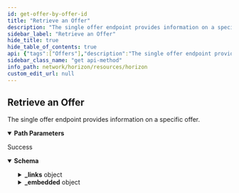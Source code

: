 ```yaml
---
id: get-offer-by-offer-id
title: "Retrieve an Offer"
description: "The single offer endpoint provides information on a specific offer."
sidebar_label: "Retrieve an Offer"
hide_title: true
hide_table_of_contents: true
api: {"tags":["Offers"],"description":"The single offer endpoint provides information on a specific offer.","operationId":"GetOfferByOfferId","parameters":[{"name":"offer_id","in":"path","required":true,"description":"A unique identifier for this offer."}],"responses":{"200":{"description":"Success","content":{"application/json":{"schema":{"allOf":[{"type":"object","properties":{"_links":{"type":"object","properties":{"self":{"type":"object","properties":{"href":{"type":"string","format":"link"},"templated":{"type":"boolean"}},"required":["href"],"title":"link"},"next":{"type":"object","properties":{"href":{"type":"string","format":"link"},"templated":{"type":"boolean"}},"required":["href"],"title":"link"},"prev":{"type":"object","properties":{"href":{"type":"string","format":"link"},"templated":{"type":"boolean"}},"required":["href"],"title":"link"}}}},"title":"Links"},{"type":"object","properties":{"_embedded":{"type":"object","properties":{"records":{"type":"array","items":{"type":"object","properties":{"_links":{"type":"object","properties":{"self":{"type":"object","properties":{"href":{"type":"string","format":"link"},"templated":{"type":"boolean"}},"required":["href"],"title":"link"},"offer_maker":{"type":"object","properties":{"href":{"type":"string","format":"link"},"templated":{"type":"boolean"}},"required":["href"],"title":"link"}},"required":["self","offer_maker"]},"id":{"type":"string","title":"id"},"paging_token":{"type":"string"},"seller":{"type":"string","pattern":"G[A-Z0-9]{55}","title":"address"},"selling":{"type":"object","properties":{"asset_type":{"type":"string"},"asset_code":{"type":"string"},"asset_issuer":{"type":"string"}},"required":["asset_type"],"title":"BaseAsset"},"buying":{"type":"object","properties":{"asset_type":{"type":"string"},"asset_code":{"type":"string"},"asset_issuer":{"type":"string"}},"required":["asset_type"],"title":"BaseAsset"},"amount":{"type":"string"},"price_r":{"type":"object","properties":{"n":{"type":"integer","format":"int32"},"d":{"type":"integer","format":"int32"}},"title":"Price"},"price":{"type":"string"},"last_modified_ledger":{"type":"integer","format":"uint32","title":"last_modified_ledger"},"last_modified_time":{"type":"string"},"sponser":{"type":"string"}},"required":["id","paging_token","seller","selling","buying","amount","price_r","price","last_modified_ledger","last_modified_time"]}}}}},"title":"Offer"}]},"examples":{"GetOfferByOfferId":{"value":{"_links":{"self":{"href":"https://horizon.stellar.org/offers/165563085"},"offer_maker":{"href":"https://horizon.stellar.org/accounts/GCM4PT6XDZBWOOENDS6FOU22GJQLJPV2GC7VRVII4TFGZBA3ZXNM55SV"}},"id":165563085,"paging_token":"165563085","seller":"GCM4PT6XDZBWOOENDS6FOU22GJQLJPV2GC7VRVII4TFGZBA3ZXNM55SV","selling":{"asset_type":"credit_alphanum4","asset_code":"USD","asset_issuer":"GDUKMGUGDZQK6YHYA5Z6AY2G4XDSZPSZ3SW5UN3ARVMO6QSRDWP5YLEX"},"buying":{"asset_type":"native"},"amount":"26.1075388","price_r":{"n":1449156725,"d":84642346},"price":"17.1209423","last_modified_ledger":28412042,"last_modified_time":null}}}}}}},"method":"get","path":"/offers/{offer_id}","servers":[{"url":"https://horizon.stellar.org","description":"The main network"},{"url":"https://horizon-testnet.stellar.org","description":"The test network"}],"info":{"title":"Horizon","version":"0.0.1"},"postman":{"name":"Retrieve an Offer","description":{"content":"The single offer endpoint provides information on a specific offer.","type":"text/plain"},"url":{"path":["offers",":offer_id"],"host":["{{baseUrl}}"],"query":[],"variable":[{"disabled":false,"description":{"content":"(Required) A unique identifier for this offer.","type":"text/plain"},"type":"any","value":"","key":"offer_id"}]},"header":[{"key":"Accept","value":"application/json"}],"method":"GET"}}
sidebar_class_name: "get api-method"
info_path: network/horizon/resources/horizon
custom_edit_url: null
---
```



## Retrieve an Offer



The single offer endpoint provides information on a specific offer.

<details style={{"marginBottom":"1rem"}} data-collapsed={false} open={true}><summary style={{}}><strong>Path Parameters</strong></summary><div><ul><ParamsItem className={"paramsItem"} param={{"name":"offer_id","in":"path","required":true,"description":"A unique identifier for this offer."}}></ParamsItem></ul></div></details><div><ApiTabs><TabItem label={"200"} value={"200"}><div>

Success

</div><div><MimeTabs schemaType={"response"}><TabItem label={"application/json"} value={"application/json"}><SchemaTabs><TabItem label={"Schema"} value={"Schema"}><details style={{}} data-collapsed={false} open={true}><summary style={{"textAlign":"left"}}><strong>Schema</strong></summary><div style={{"textAlign":"left","marginLeft":"1rem"}}></div><ul style={{"marginLeft":"1rem"}}><SchemaItem collapsible={true} className={"schemaItem"}><details style={{}}><summary style={{}}><strong>_links</strong><span style={{"opacity":"0.6"}}> object</span></summary><div style={{"marginLeft":"1rem"}}><SchemaItem collapsible={true} className={"schemaItem"}><details style={{}}><summary style={{}}><strong>self</strong><span style={{"opacity":"0.6"}}> object</span></summary><div style={{"marginLeft":"1rem"}}><SchemaItem collapsible={false} name={"href"} required={true} schemaName={"link"} qualifierMessage={undefined} schema={{"type":"string","format":"link"}}></SchemaItem><SchemaItem collapsible={false} name={"templated"} required={false} schemaName={"boolean"} qualifierMessage={undefined} schema={{"type":"boolean"}}></SchemaItem></div></details></SchemaItem><SchemaItem collapsible={true} className={"schemaItem"}><details style={{}}><summary style={{}}><strong>next</strong><span style={{"opacity":"0.6"}}> object</span></summary><div style={{"marginLeft":"1rem"}}><SchemaItem collapsible={false} name={"href"} required={true} schemaName={"link"} qualifierMessage={undefined} schema={{"type":"string","format":"link"}}></SchemaItem><SchemaItem collapsible={false} name={"templated"} required={false} schemaName={"boolean"} qualifierMessage={undefined} schema={{"type":"boolean"}}></SchemaItem></div></details></SchemaItem><SchemaItem collapsible={true} className={"schemaItem"}><details style={{}}><summary style={{}}><strong>prev</strong><span style={{"opacity":"0.6"}}> object</span></summary><div style={{"marginLeft":"1rem"}}><SchemaItem collapsible={false} name={"href"} required={true} schemaName={"link"} qualifierMessage={undefined} schema={{"type":"string","format":"link"}}></SchemaItem><SchemaItem collapsible={false} name={"templated"} required={false} schemaName={"boolean"} qualifierMessage={undefined} schema={{"type":"boolean"}}></SchemaItem></div></details></SchemaItem></div></details></SchemaItem><SchemaItem collapsible={true} className={"schemaItem"}><details style={{}}><summary style={{}}><strong>_embedded</strong><span style={{"opacity":"0.6"}}> object</span></summary><div style={{"marginLeft":"1rem"}}><SchemaItem collapsible={true} className={"schemaItem"}><details style={{}}><summary style={{}}><strong>records</strong><span style={{"opacity":"0.6"}}> object[]</span></summary><div style={{"marginLeft":"1rem"}}><li><div style={{"fontSize":"var(--ifm-code-font-size)","opacity":"0.6","marginLeft":"-.5rem","paddingBottom":".5rem"}}>Array [</div></li><SchemaItem collapsible={true} className={"schemaItem"}><details style={{}}><summary style={{}}><strong>_links</strong><span style={{"opacity":"0.6"}}> object</span></summary><div style={{"marginLeft":"1rem"}}><SchemaItem collapsible={true} className={"schemaItem"}><details style={{}}><summary style={{}}><strong>self</strong><span style={{"opacity":"0.6"}}> object</span><strong style={{"fontSize":"var(--ifm-code-font-size)","color":"var(--openapi-required)"}}> required</strong></summary><div style={{"marginLeft":"1rem"}}><SchemaItem collapsible={false} name={"href"} required={true} schemaName={"link"} qualifierMessage={undefined} schema={{"type":"string","format":"link"}}></SchemaItem><SchemaItem collapsible={false} name={"templated"} required={false} schemaName={"boolean"} qualifierMessage={undefined} schema={{"type":"boolean"}}></SchemaItem></div></details></SchemaItem><SchemaItem collapsible={true} className={"schemaItem"}><details style={{}}><summary style={{}}><strong>offer_maker</strong><span style={{"opacity":"0.6"}}> object</span><strong style={{"fontSize":"var(--ifm-code-font-size)","color":"var(--openapi-required)"}}> required</strong></summary><div style={{"marginLeft":"1rem"}}><SchemaItem collapsible={false} name={"href"} required={true} schemaName={"link"} qualifierMessage={undefined} schema={{"type":"string","format":"link"}}></SchemaItem><SchemaItem collapsible={false} name={"templated"} required={false} schemaName={"boolean"} qualifierMessage={undefined} schema={{"type":"boolean"}}></SchemaItem></div></details></SchemaItem></div></details></SchemaItem><SchemaItem collapsible={false} name={"id"} required={true} schemaName={"id"} qualifierMessage={undefined} schema={{"type":"string","title":"id"}}></SchemaItem><SchemaItem collapsible={false} name={"paging_token"} required={true} schemaName={"string"} qualifierMessage={undefined} schema={{"type":"string"}}></SchemaItem><SchemaItem collapsible={false} name={"seller"} required={true} schemaName={"address"} qualifierMessage={"**Possible values:** Value must match regular expression `G[A-Z0-9]{55}`"} schema={{"type":"string","pattern":"G[A-Z0-9]{55}","title":"address"}}></SchemaItem><SchemaItem collapsible={true} className={"schemaItem"}><details style={{}}><summary style={{}}><strong>selling</strong><span style={{"opacity":"0.6"}}> object</span><strong style={{"fontSize":"var(--ifm-code-font-size)","color":"var(--openapi-required)"}}> required</strong></summary><div style={{"marginLeft":"1rem"}}><SchemaItem collapsible={false} name={"asset_type"} required={true} schemaName={"string"} qualifierMessage={undefined} schema={{"type":"string"}}></SchemaItem><SchemaItem collapsible={false} name={"asset_code"} required={false} schemaName={"string"} qualifierMessage={undefined} schema={{"type":"string"}}></SchemaItem><SchemaItem collapsible={false} name={"asset_issuer"} required={false} schemaName={"string"} qualifierMessage={undefined} schema={{"type":"string"}}></SchemaItem></div></details></SchemaItem><SchemaItem collapsible={true} className={"schemaItem"}><details style={{}}><summary style={{}}><strong>buying</strong><span style={{"opacity":"0.6"}}> object</span><strong style={{"fontSize":"var(--ifm-code-font-size)","color":"var(--openapi-required)"}}> required</strong></summary><div style={{"marginLeft":"1rem"}}><SchemaItem collapsible={false} name={"asset_type"} required={true} schemaName={"string"} qualifierMessage={undefined} schema={{"type":"string"}}></SchemaItem><SchemaItem collapsible={false} name={"asset_code"} required={false} schemaName={"string"} qualifierMessage={undefined} schema={{"type":"string"}}></SchemaItem><SchemaItem collapsible={false} name={"asset_issuer"} required={false} schemaName={"string"} qualifierMessage={undefined} schema={{"type":"string"}}></SchemaItem></div></details></SchemaItem><SchemaItem collapsible={false} name={"amount"} required={true} schemaName={"string"} qualifierMessage={undefined} schema={{"type":"string"}}></SchemaItem><SchemaItem collapsible={true} className={"schemaItem"}><details style={{}}><summary style={{}}><strong>price_r</strong><span style={{"opacity":"0.6"}}> object</span><strong style={{"fontSize":"var(--ifm-code-font-size)","color":"var(--openapi-required)"}}> required</strong></summary><div style={{"marginLeft":"1rem"}}><SchemaItem collapsible={false} name={"n"} required={false} schemaName={"int32"} qualifierMessage={undefined} schema={{"type":"integer","format":"int32"}}></SchemaItem><SchemaItem collapsible={false} name={"d"} required={false} schemaName={"int32"} qualifierMessage={undefined} schema={{"type":"integer","format":"int32"}}></SchemaItem></div></details></SchemaItem><SchemaItem collapsible={false} name={"price"} required={true} schemaName={"string"} qualifierMessage={undefined} schema={{"type":"string"}}></SchemaItem><SchemaItem collapsible={false} name={"last_modified_ledger"} required={true} schemaName={"uint32"} qualifierMessage={undefined} schema={{"type":"integer","format":"uint32","title":"last_modified_ledger"}}></SchemaItem><SchemaItem collapsible={false} name={"last_modified_time"} required={true} schemaName={"string"} qualifierMessage={undefined} schema={{"type":"string"}}></SchemaItem><SchemaItem collapsible={false} name={"sponser"} required={false} schemaName={"string"} qualifierMessage={undefined} schema={{"type":"string"}}></SchemaItem><li><div style={{"fontSize":"var(--ifm-code-font-size)","opacity":"0.6","marginLeft":"-.5rem"}}>]</div></li></div></details></SchemaItem></div></details></SchemaItem></ul></details></TabItem><TabItem label={"Example (from schema)"} value={"Example (from schema)"}><ResponseSamples responseExample={"{\n  \"_links\": {\n    \"self\": {\n      \"href\": \"string\",\n      \"templated\": true\n    },\n    \"next\": {\n      \"href\": \"string\",\n      \"templated\": true\n    },\n    \"prev\": {\n      \"href\": \"string\",\n      \"templated\": true\n    }\n  },\n  \"_embedded\": {\n    \"records\": [\n      {\n        \"_links\": {\n          \"self\": {\n            \"href\": \"string\",\n            \"templated\": true\n          },\n          \"offer_maker\": {\n            \"href\": \"string\",\n            \"templated\": true\n          }\n        },\n        \"id\": \"string\",\n        \"paging_token\": \"string\",\n        \"seller\": \"string\",\n        \"selling\": {\n          \"asset_type\": \"string\",\n          \"asset_code\": \"string\",\n          \"asset_issuer\": \"string\"\n        },\n        \"buying\": {\n          \"asset_type\": \"string\",\n          \"asset_code\": \"string\",\n          \"asset_issuer\": \"string\"\n        },\n        \"amount\": \"string\",\n        \"price_r\": {\n          \"n\": 0,\n          \"d\": 0\n        },\n        \"price\": \"string\",\n        \"last_modified_ledger\": 0,\n        \"last_modified_time\": \"string\",\n        \"sponser\": \"string\"\n      }\n    ]\n  }\n}"} language={"json"}></ResponseSamples></TabItem><TabItem label={"GetOfferByOfferId"} value={"GetOfferByOfferId"}><ResponseSamples responseExample={"{\n  \"_links\": {\n    \"self\": {\n      \"href\": \"https://horizon.stellar.org/offers/165563085\"\n    },\n    \"offer_maker\": {\n      \"href\": \"https://horizon.stellar.org/accounts/GCM4PT6XDZBWOOENDS6FOU22GJQLJPV2GC7VRVII4TFGZBA3ZXNM55SV\"\n    }\n  },\n  \"id\": 165563085,\n  \"paging_token\": \"165563085\",\n  \"seller\": \"GCM4PT6XDZBWOOENDS6FOU22GJQLJPV2GC7VRVII4TFGZBA3ZXNM55SV\",\n  \"selling\": {\n    \"asset_type\": \"credit_alphanum4\",\n    \"asset_code\": \"USD\",\n    \"asset_issuer\": \"GDUKMGUGDZQK6YHYA5Z6AY2G4XDSZPSZ3SW5UN3ARVMO6QSRDWP5YLEX\"\n  },\n  \"buying\": {\n    \"asset_type\": \"native\"\n  },\n  \"amount\": \"26.1075388\",\n  \"price_r\": {\n    \"n\": 1449156725,\n    \"d\": 84642346\n  },\n  \"price\": \"17.1209423\",\n  \"last_modified_ledger\": 28412042,\n  \"last_modified_time\": null\n}"} language={"json"}></ResponseSamples></TabItem></SchemaTabs></TabItem></MimeTabs></div></TabItem></ApiTabs></div>
      